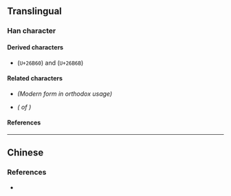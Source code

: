 {{also|倉|仓}}
{{character info/new}}
==Translingual==

===Han character===
{{Han char|rn=9|rad=人|as=04|sn=6|four=80711|canj=OSM|ids=⿱𠆢⿷匚一}}

====Derived characters====
* {{l|mul|[[𦭠]]}} (<code>U+26B60</code>) and {{l|mul|[[𦭫]]}} (<code>U+26B6B</code>)

====Related characters====
* {{l|mul|[[倉]]}} ''(Modern form in orthodox usage)''
* {{l|mul|[[仓]]}} ''({{w|Simplified Chinese|Simplified form}} of {{l|mul|倉}})''

====References====
{{Han ref|kx=0094.230|dkj=00415|dj=0200.140|hdz=10116.050|uh=4EFA}}

----

==Chinese==
{{zh-see|倉|a}}

===References===
* {{R:twedu|A00199-001}}